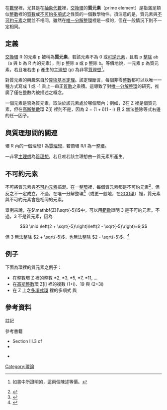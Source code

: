 {{NoteTA
|G1 = Math
}}
在[[數學|數學]]裡，尤其是在[[抽象代數|抽象代數]]裡，[[交換環|交換環]]的'''質元素'''（prime element）是指滿足類似[[整數|整數]]裡的[[質數|質數]]或[[不可約多項式|不可約多項式]]之性質的一個數學物件。須注意的是，質元素與[[不可約元素|不可約元素]]之間並不相同，雖然在[[唯一分解整環|唯一分解整環]]裡是一樣的，但在一般情況下則不一定相同。

==定義==
[[交換環|交換環]] R 的元素 p 被稱為'''質元素'''，若該元素不為 0 或[[可逆元|可逆元素]]，且若 p [[整除|整除]] ab（a 與 b 為 R 內的元素），則 p 整除 a 或 p 整除 b。等價地說，一元素 p 為質元素，若且唯若由 p 產生的[[主理想|主理想]] (p) 為非零[[質理想|質理想]]<ref>{{harvnb|Hungerford|1980|loc=Theorem III.3.4(i)}} 如書中所證明的，這兩個陳述等價。</ref>。

對質元素的興趣來自於[[算術基本定理|算術基本定理]]。該定理斷言，每個非零[[整數|整數]]都可以以唯一一種方式寫成 1 或 -1 乘上一串正[[質數|質數]]之乘積。這導致了對[[唯一分解整環|唯一分解整環]]的研究，推廣了僅在整數內被描述之概念。

一個元素是否為質元素，取決於該元素處於哪個環內；例如，2在 Z 裡是個質元素，但在[[高斯整數|高斯整數]]環 Z[i] 裡則不是，因為 2 = (1 + i)(1 - i) 且 2 無法整除等式右邊的任一因子。

==與質理想間的關連==
{{Main|質理想}}
環 R 內的一個理想 I 為[[質理想|質理想]]，若商環 R/I 為一[[整環|整環]]。

一非零[[主理想|主理想]]為[[質理想|質理想]]，若且唯若該主理想由一質元素所產生。

==不可約元素==
{{Main|不可約元素}}
不可將質元素與[[不可約元素|不可約元素]]搞混。在一[[整環|整環]]裡，每個質元素都是不可約元素<ref>{{harvnb|Hungerford|1980|loc=Theorem III.3.4(iii)}}</ref>，但反之不一定成立。不過，在唯一分解整環<ref>{{harvnb|Hungerford|1980|loc=Remark after Definition III.3.5}}</ref>（或更一般地，在[[GCD環|GCD環]]）裡，質元素與不可約元素會是相同的元素。

舉例來說，在{{le|二次整數環|quadratic integer ring}}<math>\mathbf{Z}[\sqrt{-5}]</math>中，可以用[[範數_(域論)|範數]]證明 3 是不可約元素。不過，3 不是質元素，因為 
:<math>3 \mid \left(2 + \sqrt{-5}\right)\left(2 - \sqrt{-5}\right)=9,</math> 

但 <math>3</math> 無法整除 <math>2 + \sqrt{-5}</math>，也無法整除 <math>2 - \sqrt{-5}</math>。<ref>{{cite book |author=William W. Adams and Larry Joel Goldstein |year=1976 |title=''Introduction to Number Theory''|url=https://archive.org/details/introductiontonu00adam |pages=[https://archive.org/details/introductiontonu00adam/page/n48 250] |publisher=Prentice-Hall, Inc. |isbn=0-13-491282-9}}</ref>

==例子==
下面為環裡的質元素之例子：
* 在整數環 Z 裡的整數 ±2, ±3, ±5, ±7, ±11, ...
* 在[[高斯整數|高斯整數]]環 Z[i] 裡的複數 (1+i)、19 與 (2+3i)
* 在 Z 上之[[多項式環|多項式環]] {{math|'''Z'''[''x'']}} 裡的多項式 {{math|''x''<sup>2</sup> − 2}} 與 {{math|''x''<sup>2</sup> + 1}}

==參考資料==
;註記
{{reflist}}

;參考書籍
*Section III.3 of {{Citation
| authorlink=湯瑪斯·威廉·亨格福特
| last=Hungerford
| first=Thomas W.
| title=Algebra
| edition=Reprint of 1974
| year=1980
| publisher=[[Springer-Verlag|Springer-Verlag]]
| location=New York
| series=[[數學研究生教材|Graduate Texts in Mathematics]]
| volume=73
| isbn=978-0-387-90518-1
| mr=0600654
}}
*{{citation   |author=Jacobson, Nathan   |title=Basic algebra. II   |edition=2   |publisher=W. H. Freeman and Company   |place=New York   |year=1989   |pages=xviii+686   |isbn=0-7167-1933-9   |mr=1009787}}

*{{citation   |author=Kaplansky, Irving   |title=Commutative rings   |publisher=Allyn and Bacon Inc.   |place=Boston, Mass.   |year=1970   |pages=x+180   |mr=0254021 }}

[[Category:環論|Category:環論]]